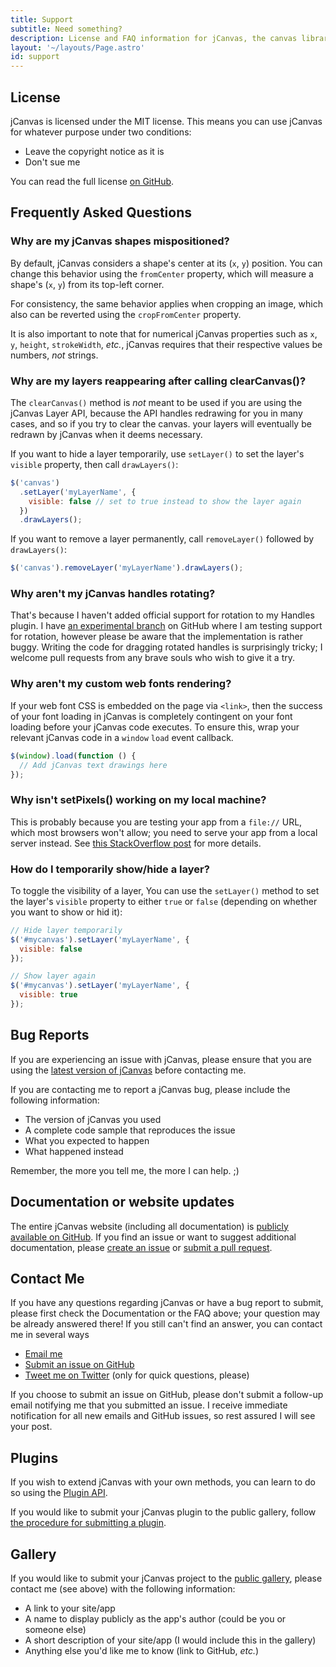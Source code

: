 ```yaml
---
title: Support
subtitle: Need something?
description: License and FAQ information for jCanvas, the canvas library for jQuery
layout: '~/layouts/Page.astro'
id: support
---
```


## License

jCanvas is licensed under the MIT license. This means you can use jCanvas for whatever purpose under two conditions:

- Leave the copyright notice as it is
- Don't sue me

You can read the full license [on GitHub](https://github.com/caleb531/jcanvas/blob/master/LICENSE.txt).

## Frequently Asked Questions

### Why are my jCanvas shapes mispositioned?

By default, jCanvas considers a shape's center at its (`x`, `y`) position. You can change this behavior using the `fromCenter` property, which will measure a shape's (`x`, `y`) from its top-left corner.

For consistency, the same behavior applies when cropping an image, which also can be reverted using the `cropFromCenter` property.

It is also important to note that for numerical jCanvas properties such as `x`, `y`, `height`, `strokeWidth`, _etc._, jCanvas requires that their respective values be numbers, _not_ strings.

### Why are my layers reappearing after calling clearCanvas()?

The `clearCanvas()` method is _not_ meant to be used if you are using the jCanvas Layer API, because the API handles redrawing for you in many cases, and so if you try to clear the canvas. your layers will eventually be redrawn by jCanvas when it deems necessary.

If you want to hide a layer temporarily, use `setLayer()` to set the layer's `visible` property, then call `drawLayers()`:

```js
$('canvas')
  .setLayer('myLayerName', {
    visible: false // set to true instead to show the layer again
  })
  .drawLayers();
```

If you want to remove a layer permanently, call `removeLayer()` followed by `drawLayers()`:

```js
$('canvas').removeLayer('myLayerName').drawLayers();
```

### Why aren't my jCanvas handles rotating?

That's because I haven't added official support for rotation to my Handles plugin. I have [an experimental branch](https://github.com/caleb531/jcanvas/tree/feature-handles-rotation/plugins) on GitHub where I am testing support for rotation, however please be aware that the implementation is rather buggy. Writing the code for dragging rotated handles is surprisingly tricky; I welcome pull requests from any brave souls who wish to give it a try.

### Why aren't my custom web fonts rendering?

If your web font CSS is embedded on the page via `<link>`, then the success of your font loading in jCanvas is completely contingent on your font loading before your jCanvas code executes. To ensure this, wrap your relevant jCanvas code in a `window` `load` event callback.

```js
$(window).load(function () {
  // Add jCanvas text drawings here
});
```

### Why isn't setPixels() working on my local machine?

This is probably because you are testing your app from a `file://` URL, which most browsers won't allow; you need to serve your app from a local server instead. See [this StackOverflow post](http://stackoverflow.com/questions/19869150/getimagedata-cross-origin-error) for more details.

### How do I temporarily show/hide a layer?

To toggle the visibility of a layer, You can use the `setLayer()` method to set the layer's `visible` property to either `true` or `false` (depending on whether you want to show or hid it):

```js
// Hide layer temporarily
$('#mycanvas').setLayer('myLayerName', {
  visible: false
});
```

```js
// Show layer again
$('#mycanvas').setLayer('myLayerName', {
  visible: true
});
```

## Bug Reports

If you are experiencing an issue with jCanvas, please ensure that you are using the [latest version of jCanvas](https://github.com/caleb531/jcanvas) before contacting me.

If you are contacting me to report a jCanvas bug, please include the following information:

- The version of jCanvas you used
- A complete code sample that reproduces the issue
- What you expected to happen
- What happened instead

Remember, the more you tell me, the more I can help. ;)

## Documentation or website updates

The entire jCanvas website (including all documentation) is [publicly available on GitHub](https://github.com/caleb531/jcanvas-website). If you find an issue or want to suggest additional documentation, please [create an issue](https://github.com/caleb531/jcanvas-website/issues) or [submit a pull request](https://github.com/caleb531/jcanvas-website/pulls).

## Contact Me

If you have any questions regarding jCanvas or have a bug report to submit, please first check the Documentation or the FAQ above; your question may be already answered there! If you still can't find an answer, you can contact me in several ways

- [Email me](mailto:caleb@calebevans.me)
- [Submit an issue on GitHub](https://github.com/caleb531/jcanvas/issues)
- [Tweet me on Twitter](https://twitter.com/caleb531) (only for quick questions, please)

If you choose to submit an issue on GitHub, please don't submit a follow-up email notifying me that you submitted an issue. I receive immediate notification for all new emails and GitHub issues, so rest assured I will see your post.

## Plugins

If you wish to extend jCanvas with your own methods, you can learn to do so using the [Plugin API](/jcanvas/docs/extending/).

If you would like to submit your jCanvas plugin to the public gallery, follow [the procedure for submitting a plugin](/plugins/submitting/).

## Gallery

If you would like to submit your jCanvas project to the [public gallery](/gallery/), please contact me (see above) with the following information:

- A link to your site/app
- A name to display publicly as the app's author (could be you or someone else)
- A short description of your site/app (I would include this in the gallery)
- Anything else you'd like me to know (link to GitHub, _etc._)
